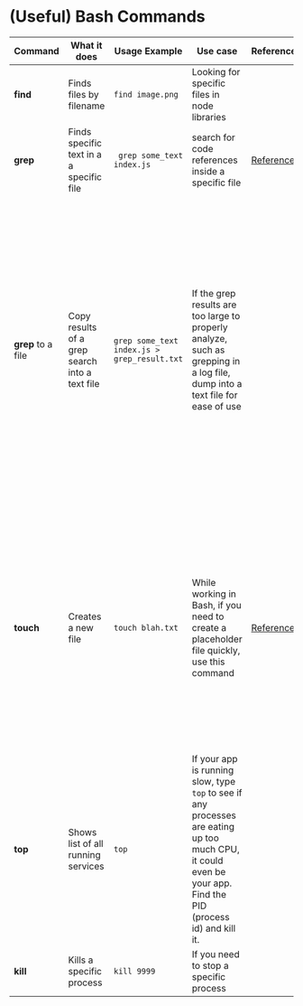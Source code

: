 # (Useful) Bash Commands

| Command | What it does | Usage Example | Use case | References | Notes |
| ----------- | ----------- | ----------- | ----------- | ----------- | ----------- |
| **find** | Finds files by filename | ``` find image.png ``` | Looking for specific files in  node libraries |  |  |
| **grep** | Finds specific text in a a specific file | ``` grep some_text  index.js``` | search for code references inside a specific file | [Reference](https://swcarpentry.github.io/shell-novice/07-find/index.html) |
| **grep** to a file | Copy results of a grep search into a text file | ``` grep some_text index.js > grep_result.txt ``` | If the grep results are too large to properly analyze, such as grepping in a log file, dump into a text file for ease of use |  |  Can also use the 'pipe' instead of the 'right carrot' > to 'pipe' out text to a file, it just doens't work in this markdown syntax for reasons only I know, or you can look at the code in [github](https://github.com/smmalik3/justDaNotes/blob/main/pages/Bash/Useful_Commands.mdx) and you'll get what I mean. Or peek the [raw code](https://raw.githubusercontent.com/smmalik3/justDaNotes/main/pages/Bash/Useful_Commands.mdx) |
| **touch** | Creates a new file | ```touch blah.txt``` | While working in Bash, if you need to create a placeholder file quickly, use this command | [Reference](https://phoenixnap.com/kb/touch-command-in-linux) | Typically I use this when writing a new app and need an index.js file to get started, I will type ```touch index.js``` and can write a quick hello world script using VIM and run the app. |
| **top** | Shows list of all running services | ```top``` | If your app is running slow, type ```top``` to see if any processes are eating up too much CPU, it could even be your app. Find the PID (process id) and kill it. |  | See ```kill``` command below to actually kill a process |
| **kill** | Kills a specific process | ```kill 9999``` | If you need to stop a specific process |  |  |